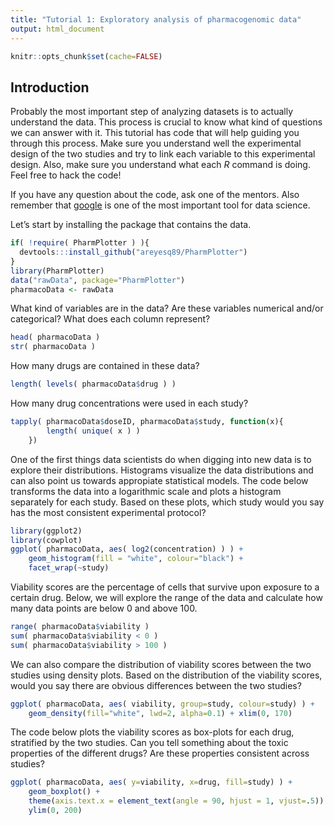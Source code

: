 ```yaml
---
title: "Tutorial 1: Exploratory analysis of pharmacogenomic data"
output: html_document
---
```


```r
knitr::opts_chunk$set(cache=FALSE)
```

## Introduction

Probably the most important step of analyzing datasets is to actually understand 
the data. This process is crucial to know what kind of questions we can 
answer with it. This tutorial has code that will help guiding 
you through this process. Make sure you understand well the experimental design of the
two studies and try to link each variable to this experimental design. Also, make sure you 
understand what each *R* command is doing. Feel free to hack the code!

If you have any question about the code, ask one of the mentors.
Also remember that [google](www.google.com) is one of the most important tool for 
data science. 

Let's start by installing the package that contains the data. 

```r
if( !require( PharmPlotter ) ){
  devtools:::install_github("areyesq89/PharmPlotter")
}
library(PharmPlotter)
data("rawData", package="PharmPlotter")
pharmacoData <- rawData
```

What kind of variables are in the data? Are these variables numerical and/or categorical? What does each column represent?

```r
head( pharmacoData )
str( pharmacoData )
```

How many drugs are contained in these data?

```r
length( levels( pharmacoData$drug ) )
```

How many drug concentrations were used in each study?

```r
tapply( pharmacoData$doseID, pharmacoData$study, function(x){
        length( unique( x ) )
    })
```

One of the first things data scientists do when
digging into new data is to explore their distributions. 
Histograms visualize the data distributions and can also point us towards appropiate statistical 
models. The code below 
transforms the data into a logarithmic scale and plots a histogram separately for each study. Based on these plots, which study would you say 
has the most consistent experimental protocol?

```r
library(ggplot2)
library(cowplot)
ggplot( pharmacoData, aes( log2(concentration) ) ) +
    geom_histogram(fill = "white", colour="black") +
    facet_wrap(~study)
```


Viability scores are the percentage
of cells that survive upon exposure to a certain drug.
Below, we will explore the range of the data and calculate how
many data points are below 0 and above 100.

```r
range( pharmacoData$viability )
sum( pharmacoData$viability < 0 )
sum( pharmacoData$viability > 100 )
```
We can also compare the distribution of viability scores between 
the two studies using density plots. Based on the distribution of 
the viability scores, would you say there are obvious differences 
between the two studies?

```r
ggplot( pharmacoData, aes( viability, group=study, colour=study) ) +
    geom_density(fill="white", lwd=2, alpha=0.1) + xlim(0, 170)
```

The code below plots the viability scores as box-plots for each drug, stratified by the two studies. Can you tell something about the toxic properties of the different 
drugs? Are these properties consistent across studies?

```r
ggplot( pharmacoData, aes( y=viability, x=drug, fill=study) ) +
    geom_boxplot() +
    theme(axis.text.x = element_text(angle = 90, hjust = 1, vjust=.5)) +
    ylim(0, 200)
```



